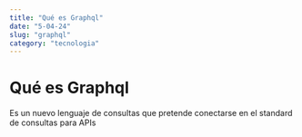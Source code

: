 ```yaml
---
title: "Qué es Graphql"
date: "5-04-24"
slug: "graphql"
category: "tecnologia"
---
```



# Qué es Graphql 
Es un nuevo lenguaje de consultas que pretende conectarse en el standard de consultas para APIs